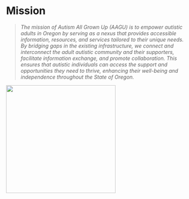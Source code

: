 # Mission {#mission}

> *The mission of Autism All Grown Up (AAGU) is to empower autistic adults in Oregon by serving as a nexus that provides accessible information, resources, and services tailored to their unique needs. By bridging gaps in the existing infrastructure, we connect and interconnect the adult autistic community and their supporters, facilitate information exchange, and promote collaboration. This ensures that autistic individuals can access the support and opportunities they need to thrive, enhancing their well-being and independence throughout the State of Oregon.*

![](./media/image4.png){width="3.0989588801399823in" height="3.0592279090113736in"}

#  {#executive-summary}
